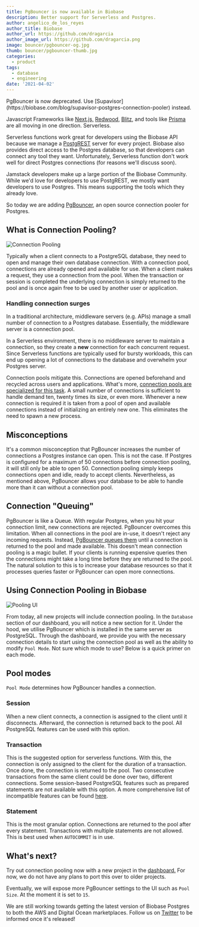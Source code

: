 ```yaml
---
title: PgBouncer is now available in Biobase
description: Better support for Serverless and Postgres.
author: angelico_de_los_reyes
author_title: Biobase
author_url: https://github.com/dragarcia
author_image_url: https://github.com/dragarcia.png
image: bouncer/pgbouncer-og.jpg
thumb: bouncer/pgbouncer-thumb.jpg
categories:
  - product
tags:
  - database
  - engineering
date: '2021-04-02'
---
```


<Admonition type="caution">
  PgBouncer is now deprecated. Use
  [Supavisor](https://biobase.com/blog/supavisor-postgres-connection-pooler) instead.
</Admonition>

Javascript Frameworks like [Next.js,](https://nextjs.org/) [Redwood](https://redwoodjs.com/), [Blitz](https://blitzjs.com/), and tools
like [Prisma](https://www.prisma.io/docs/guides/deployment/deployment#pgbouncer) are all moving in one direction. Serverless.

Serverless functions work great for developers using the Biobase API because we manage a [PostgREST](https://postgrest.org/en/v7.0.0/)
server for every project. Biobase also provides direct access to the Postgres database, so that developers can connect any tool they want.
Unfortunately, Serverless function don't work well for direct Postgres connections (for reasons we'll discuss soon).

Jamstack developers make up a large portion of the Biobase Community. While we'd love for developers to use PostgREST, we mostly want
developers to use Postgres. This means supporting the tools which they already love.

So today we are adding [PgBouncer](https://www.pgbouncer.org/), an open source connection pooler for Postgres.

## What is Connection Pooling?

![Connection Pooling](/images/blog/bouncer/connection-pool.png)

Typically when a client connects to a PostgreSQL database, they need to open and manage their own database connection. With a connection pool,
connections are already opened and available for use. When a client makes a request, they use a connection from the pool. When the transaction
or session is completed the underlying connection is simply returned to the pool and is once again free to be used by another user or application.

### Handling connection surges

In a traditional architecture, middleware servers (e.g. APIs) manage a small number of connection to a Postgres database.
Essentially, the middleware server is a connection pool.

In a Serverless environment, there is no middleware server to maintain a connection, so they create a **new** connection for
each concurrent request. Since Serverless functions are typically used for bursty workloads, this can end up opening a lot of
connections to the database and overwhelm your Postgres server.

Connection pools mitigate this. Connections are opened beforehand and recycled across users and applications. What's more,
[connection pools are specialized for this task](https://medium.com/@k.wahome/database-connections-less-is-more-86c406b6fad).
A small number of connections is sufficient to handle demand ten, twenty times its size, or even more. Whenever a new connection
is required it is taken from a pool of open and available connections instead of initializing an entirely new one. This eliminates
the need to spawn a new process.

## Misconceptions

It's a common misconception that PgBouncer increases the number of connections a Postgres instance can open.
This is not the case. If Postgres is configured for a maximum of 50 connections before connection pooling, it
will still only be able to open 50. Connection pooling simply keeps connections open and idle, ready to accept clients. Nevertheless,
as mentioned above, PgBouncer allows your database to be able to handle more than it can without a connection pool.

## Connection "Queuing"

PgBouncer is like a Queue. With regular Postgres, when you hit your connection limit, new connections are rejected. PgBouncer overcomes this
limitation. When all connections in the pool are in-use, it doesn't reject any incoming requests. Instead,
[PgBouncer queues them](https://www.percona.com/blog/connection-queuing-in-pgbouncer-is-it-a-magical-remedy/) until a
connection is returned to the pool and made available. This doesn't mean connection pooling is a magic bullet. If your clients is
running expensive queries then the connections might take a long time before they are returned to the pool. The natural solution to
this is to increase your database resources so that it processes queries faster or PgBouncer can open more connections.

## Using Connection Pooling in Biobase

![Pooling UI](/images/blog/bouncer/pooler-biobase.png)

From today, all new projects will include connection pooling. In the `Database` section of our dashboard, you will notice a new section for it.
Under the hood, we utilise PgBouncer which is installed in the same server as PostgreSQL. Through the dashboard, we provide you with the
necessary connection details to start using the connection pool as well as the ability to modify `Pool Mode`. Not sure which mode to use?
Below is a quick primer on each mode.

## Pool modes

`Pool Mode` determines how PgBouncer handles a connection.

### Session

When a new client connects, a connection is assigned to the client until it disconnects. Afterward, the connection is returned back to the pool. All PostgreSQL features can be used with this option.

### Transaction

This is the suggested option for serverless functions. With this, the connection is only assigned to the client for the duration of a transaction. Once done, the connection is returned to the pool. Two consecutive transactions from the same client could be done over two, different connections. Some session-based PostgreSQL features such as prepared statements are not available with this option. A more comprehensive list of incompatible features can be found [here](https://www.pgbouncer.org/features.html).

### Statement

This is the most granular option. Connections are returned to the pool after every statement. Transactions with multiple statements are not allowed. This is best used when `AUTOCOMMIT` is in use.

## What's next?

Try out connection pooling now with a new project in the [dashboard.](https://biobase.com/dashboard) For now, we do not have any plans to port this over to older projects.

Eventually, we will expose more PgBouncer settings to the UI such as `Pool Size`. At the moment it is set to `15`.

We are still working towards getting the latest version of Biobase Postgres to both the AWS and Digital Ocean marketplaces. Follow us on [Twitter](https://twitter.com/biobase) to be informed once it's released!
